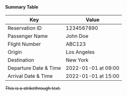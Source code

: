 





#### Summary Table

| Key | Value |
| ------------- | ------------- |
| Reservation ID | 1234567890 |
| Passenger Name | John Doe |
| Flight Number | ABC123 |
| Origin | Los Angeles |
| Destination | New York |
| Departure Date & Time | 2022-01-01 at 09:00 |
| Arrival Date & Time | 2022-01-01 at 15:00 |



~~This is a strikethrough text.~~